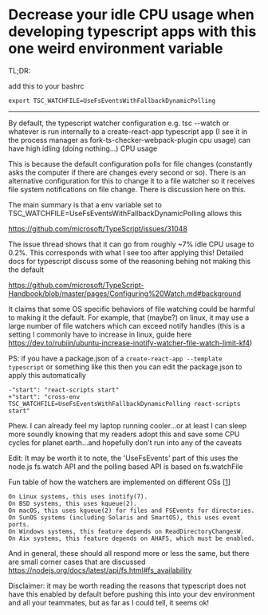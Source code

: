 


# Decrease your idle CPU usage when developing typescript apps with this one weird environment variable


TL;DR:

add this to your bashrc

```
export TSC_WATCHFILE=UseFsEventsWithFallbackDynamicPolling
```


<hr/>

By default, the typescript watcher configuration e.g. tsc --watch or whatever is run internally to a create-react-app typescript app (I see it in the process manager as fork-ts-checker-webpack-plugin cpu usage) can have high idling (doing nothing...) CPU usage


This is because the default configuration polls for file changes (constantly
asks the computer if there are changes every second or so). There is an
alternative configuration for this to change it to a file watcher so it
receives file system notifications on file change. There is discussion here on
this.

The main summary is that a env variable set to
TSC_WATCHFILE=UseFsEventsWithFallbackDynamicPolling allows this

https://github.com/microsoft/TypeScript/issues/31048

The issue thread shows that it can go from roughly ~7% idle CPU usage to 0.2%.
This corresponds with what I see too after applying this! Detailed docs for
typescript discuss some of the reasoning behing not making this the default

https://github.com/microsoft/TypeScript-Handbook/blob/master/pages/Configuring%20Watch.md#background



It claims that some OS specific behaviors of file watching could be harmful to
making it the default. For example, that (maybe?) on linux, it may use a large
number of file watchers which can exceed notify handles (this is a setting I
commonly have to increase in linux, guide here
https://dev.to/rubiin/ubuntu-increase-inotify-watcher-file-watch-limit-kf4)



PS: if you have a package.json of a `create-react-app --template typescript` or
something like this then you can edit the package.json to apply this
automatically

```
-"start": "react-scripts start"
+"start": "cross-env TSC_WATCHFILE=UseFsEventsWithFallbackDynamicPolling react-scripts start"
```


Phew. I can already feel my laptop running cooler...or at least I can sleep
more soundly knowing that my readers adopt this and save some CPU cycles for
planet earth...and hopefully don't run into any of the caveats


Edit: It may be worth it to note, the 'UseFsEvents' part of this uses the
node.js fs.watch API and the polling based API is based on fs.watchFile

Fun table of how the watchers are implemented on different OSs [[1](https://github.com/microsoft/TypeScript/issues/31048#issuecomment-495483957)]

```
On Linux systems, this uses inotify(7).
On BSD systems, this uses kqueue(2).
On macOS, this uses kqueue(2) for files and FSEvents for directories.
On SunOS systems (including Solaris and SmartOS), this uses event ports.
On Windows systems, this feature depends on ReadDirectoryChangesW.
On Aix systems, this feature depends on AHAFS, which must be enabled.
```

And in general, these should all respond more or less the same, but there are
small corner cases that are discussed
https://nodejs.org/docs/latest/api/fs.html#fs_availability

Disclaimer: it may be worth reading the reasons that typescript does not have
this enabled by default before pushing this into your dev environment and all
your teammates, but as far as I could tell, it seems ok!


